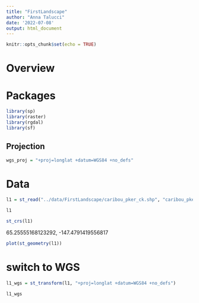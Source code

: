 ```yaml
---
title: "FirstLandscape"
author: "Anna Talucci"
date: '2022-07-08'
output: html_document
---
```


```r
knitr::opts_chunk$set(echo = TRUE)
```

# Overview


# Packages 

```r
library(sp) 
library(raster)
library(rgdal)
library(sf)

```
## Projection
```r
wgs_proj = "+proj=longlat +datum=WGS84 +no_defs"
```

# Data
```r
l1 = st_read("../data/FirstLandscape/caribou_pker_ck.shp", "caribou_pker_ck")
```


```r
l1
```
```r
st_crs(l1)
```


65.25555168123292, -147.4791419556817
```r

plot(st_geometry(l1))
```

# switch to WGS

```r
l1_wgs = st_transform(l1, "+proj=longlat +datum=WGS84 +no_defs")
```

```r
l1_wgs
```